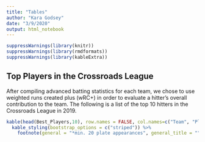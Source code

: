 ```yaml
---
title: "Tables"
author: "Kara Godsey"
date: "3/9/2020"
output: html_notebook
---
```


```r
suppressWarnings(library(knitr))
suppressWarnings(library(rmdformats))
suppressWarnings(library(kableExtra))
```

## Top Players in the Crossroads League

After compiling advanced batting statistics for each team, we chose to use weighted runs created plus (wRC+) in order to evaluate a hitter's overall contribution to the team. The following is a list of the top 10 hitters in the Crossroads League in 2019.



```r
kable(head(Best_Players,10), row.names = FALSE, col.names=c("Team", "Player","wRC+", "PA")) %>%
  kable_styling(bootstrap_options = c("striped")) %>%
    footnote(general = "*min. 20 plate appearances", general_title = "")
```